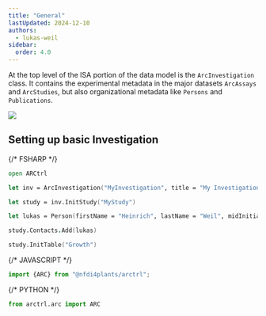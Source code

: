 ```yaml
---
title: "General"
lastUpdated: 2024-12-10
authors:
  - lukas-weil
sidebar:
  order: 4.0  
---
```





At the top level of the ISA portion of the data model is the `ArcInvestigation` class. 
It contains the experimental metadata in the major datasets `ArcAssays` and `ArcStudies`, but also organizational metadata like `Persons` and `Publications`.

![](@images/arctrl/isa-datamodel.svg)

## Setting up basic Investigation

<Tabs syncKey="pl">

{/* FSHARP */}
<TabItem label="FSharp" icon='seti:'>
```fsharp
open ARCtrl

let inv = ArcInvestigation("MyInvestigation", title = "My Investigation", description = "My Investigation Description")

let study = inv.InitStudy("MyStudy")

let lukas = Person(firstName = "Heinrich", lastName = "Weil", midInitials = "L")

study.Contacts.Add(lukas)

study.InitTable("Growth")
```
</TabItem>



{/* JAVASCRIPT */}
<TabItem label="Javascript" icon='seti:javascript'>
```js
import {ARC} from "@nfdi4plants/arctrl";
```
</TabItem>


{/* PYTHON */}
<TabItem label="Python" icon='seti:python'>
```py
from arctrl.arc import ARC
```

</TabItem>
</Tabs>